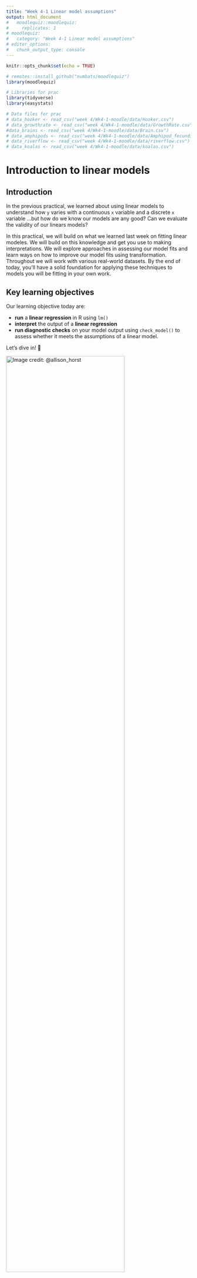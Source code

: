 ```yaml
---
title: "Week 4-1 Linear model assumptions"
output: html_document
#   moodlequiz::moodlequiz:
#     replicates: 1
# moodlequiz:
#   category: "Week 4-1 Linear model assumptions"
# editor_options: 
#   chunk_output_type: console
---
```


```r
knitr::opts_chunk$set(echo = TRUE)

# remotes::install_github("numbats/moodlequiz")
library(moodlequiz)

# Libraries for prac
library(tidyverse)
library(easystats)

# Data files for prac
# data_hooker <- read_csv("week 4/Wk4-1-moodle/data/Hooker.csv")
# data_growthrate <- read_csv("week 4/Wk4-1-moodle/data/GrowthRate.csv")
#data_brains <- read_csv("week 4/Wk4-1-moodle/data/Brain.csv")
# data_amphipods <- read_csv("week 4/Wk4-1-moodle/data/Amphipod_fecundity.csv")
# data_riverflow <- read_csv("week 4/Wk4-1-moodle/data/riverflow.csv")
# data_koalas <- read_csv("week 4/Wk4-1-moodle/data/koalas.csv")
```

# Introduction to linear models

## Introduction

In the previous practical, we learned about using linear models to understand how `y` varies with a continuous `x` variable and a discrete `x` variable ...but how do we know our models are any good? Can we evaluate the validity of our linears models? 

In this practical, we will build on what we learned last week on fitting linear modeles. We will build on this knowledge and get you use to making interpretations. We will explore approaches in assessing our model fits and learn ways on how to improve our model fits using transformation. Throughout we will work with various real-world datasets. By the end of today, you’ll have a solid foundation for applying these techniques to models you will be fitting in your own work.

## Key learning objectives

Our learning objective today are:

- **run** a **linear regression** in R using `lm()`
- **interpret** the output of a **linear regression** 
- **run diagnostic checks** on your  model output using `check_model()` to assess whether it meets the assumptions of a linear model.

<!-- using: -->
<!--   - `summary()` -->
<!--   - `parameters()` -->
<!--     - **extract** the **confidence interval** for the **slope** and **intercept** of the **regression** line -->
<!--   - `estimate_means()` -->
<!-- - **plot** the data and the **regression** line -->
<!--   - add the **confidence interval** using output of `estimate_means()` -->

Let’s dive in! 🚀 

![Image credit:  @allison_horst](images/r-learners.png){width=80%} <br>

## Setting up

**Materials:**

Everything you need for this prac is on Moodle

1. Download this week's materials zip file from Moodle, from the course page
2. Unzip the file by: 
  - MacOS: Double clicking the zipfile 
  - Windows: Right click on the zip file and click "Extract All" 
3. Move the extracted folder into the folder where you store materials for `BEES2041/` 
4. **Click on the Rstudio project file, eg. `Wk-4-1-lm-assumptions.Rproj`** to open the RStudio project and you're in!!!

We will be working with various datasets collected. These are in the folder `data/`.

You will work in the relevant Quarto document for this prac. Within each Quarto docs there are several challenges for you to complete on your own devices in order to **answer the questions on Moodle**.

**Setting up: Packages:**

We will also be working with packages from the `tidyverse` and `easystats`, building on skills from previous pracs. You should have these already installed on your machines.

> **Note** that when running R in the browser we need to install the packages each time we start a new session or after you've checked your answer

In case you don't have them installed, here is code for you to do so:
```r
# Uncomment and run only the lines below only if you have not previously installed these.
# install.packages("tidyverse")
# install.packages("easystats")
```

> Remember to load the packages into R to use em! 

```r
library(tidyverse)
library(easystats)
```

# LM continuous (Leaves)

## Worked example - Isaac with leaves across climates

![Remember Dr. Isaac Towers?! Image credit: Data Dan](images/isaac-plant-ecosystems.png){width=60%} <br>
We will be working with an example from Dr. Isaac Towers - a postdoc in the School of Biological, Earth & Environmental Sciences. Specifically, Isaac wants to know: How does a leaf's mass per area change with rainfall? His research is published in New Phytologist, you can have a read of his original study [here](https://nph.onlinelibrary.wiley.com/doi/10.1111/nph.19478). We will be working with the data Isaac compiled for us.  Recall, last week we ran a linear model using `log10_leaf_mass_per_area`, `log10_rainfall`, let's try run the same linear model again but with the raw, untransformed data.

## Read in data from a URL link

```r
# The link the contains our data
url <- "https://raw.githubusercontent.com/nicercode/BEES2041/refs/heads/main/week%203/Wk3-1-Linear-models/data/towers-2024.csv" 

# Read in the data, drop columns where their names start with `log10`
data_towers <- read_csv(url) |> 
  select(-starts_with("log10"))
```

## Fit model

```r
towers_og_fit <- lm(leaf_mass_per_area ~ rainfall, data = data_towers)
```

## Check model assumptions

Recall from lectures this week that the assumptions of a linear model assumes:

1. **Linear** relationship between `x` and `y` 
2. **Residuals** are **normally** distributed
3. **Constant variance** of residuals (homogeneity of variance)
4. No major **outliers** / influential observations
5. **Independence** of points (sampling design)
6. Our **samples represent the population** of interest? (sampling design)

The last two assumptions has two do with the sampling design. You can only check the validity of these by carefully considering the how data was collection. The remaining assumptions we can check using the the outputs of `check_model()`.

> Note, you may need to click on "Zoom" to give the plots some room to breathe

```r
check_model(towers_og_fit)
```

In [this week's lectures](https://youtu.be/zzFyjTnAa8Y?si=LpkRecpF0LSVu91N), Data Data goes through how to use the four main plots neccessary for checking the assumptions of a liner model: 

1. **Linearity**
    - Check the relationship between fitted values and residuals
        - Should see no structure or patterns/curvature

2. **Normality of Residual**
    - Check the Quantile-Quantile plot
        - Sample points should fall along the line

3. **Homogeneity of Variance**
    - Check the relationship between fitted values and square root of standardised residuals
        - Line should be flat and horizontal
        - No clear pattern in points e.g. fanning out or grouping

4. **Influential Observations**
    - Check the leverage of each point
      - Points should fall within dashed lines

**How to report on your model checks**

Generally speaking, model checks are pretty standard and not very exciting. Typically

> Usually we don't include these in a publication or final report. Could include in eSupp. We just need to say and explain what checks were done and how you amended your data if neccessary to improve fit

## Make some adjustments to improve model fit

There are two ways we can improve the model fit for a linear model: 

- apply a transformation on the raw data
  - log, typically, log 10 `log10(var)` 
  - square root `sqrt(var)`
- if any, remove outliers 

Here we will focus on applying a `log10` transformation to two relevant variables `leaf_mass_per_area` and `rainfall`. We will be creating a new variable using `mutate()` and will be assigning these new changes to `data_towers` into a new data object called `data_towers_transformed`

```r
data_towers_transformed <- data_towers |>  # Assign changes in data_towers into a new dataset
  mutate(log10_leaf_mass_per_area =  log10(leaf_mass_per_area), # Create a new log10 transformed leaf mass per area
         log10_rainfall = log10(rainfall)) # Create a new log10 transformed rainfall
```

## Fit model again

Let's try fit out model again using our transformed variables
```r
towers_transformed_fit <- lm(log10_leaf_mass_per_area ~ log10_rainfall, data = data_towers_transformed)
```

## Check model assumptions again

Use `check_model()` on our new model fit using transformed data. How does it look?! 

```r
check_model(towers_transformed_fit)
```

# Over to you

For the remainder of the practical, we will get you to: 

- fit various linear models
- check their assumptions
- make changes to the data to improve the model fit and adherance to assumptions
- make some interpretations on the results of the model

We have not provided the step-by-step instructions / R code for you to complete these exercises. Use the knowledge you've gained so far and apply them here. Make use of your saved code from the previous pracs and the worked example above if you need some guidance. 

> Check out the dplyr data transformation/manipulation cheatsheet [here](https://rstudio.github.io/cheatsheets/data-transformation.pdf)

![](images/data-transformation-cheatsheet-thumbs.png){60%}

# Example 1: Growth rates vs. individual size

The file `data/GrowthRate.csv` contains 138 observations on the relationship between individual growth rate `GrowthRate` of a wide range of organisms and average individual weight `BodyWt` . The dataset contains species whose size varies over 14 orders of magnitude from approximately 10-9 to 106 g. 

> We want to know whether body weight affects growth rate in these species. 

**Exercise:**

Use R to:
- plot a graph of `GrowthRate` versus `BodyWt` with `ggplot2`
- make adjustments to your data, you may want to plot again to check whether your adjustments helped 
- conduct the linear regression analysis using `lm()` 
- evaluate whether your model fit is in line with the assumptions of a linear model using `check_model()`

```r
library(tidyverse)
library(easystats)

# Read in data
data_growthrate <- read_csv("data/GrowthRate.csv")

# Plot raw data
ggplot(data_growthrate, aes(x = BodyWt, y = GrowthRate)) +
  geom_point() # Data is widespread and should be log10 transformed

# Fit a linear model
growth_bodywt_fit <- lm(GrowthRate ~ BodyWt, data = data_growthrate)

# Check model
check_model(growth_bodywt_fit)

# Transform data
data_growthrate_transformed <- data_growthrate |> 
  mutate(log10_bodywt = log10(BodyWt),
         log10_growthrate = log10(GrowthRate))

# Plot transformed data
ggplot(data_growthrate_transformed, aes(x = log10_bodywt, y = log10_growthrate)) +
  geom_point() 

# Fit a linear model
growth_bodywt_transformed_fit <- lm(log10_growthrate ~ log10_bodywt, data = data_growthrate_transformed)

# Check model
check_model(growth_bodywt_transformed_fit)
```

**Questions**
1. What is the equation for the linear model you are considering here?

2. Based on you plot of the raw data, comment on any problems you see in fitting this linear model to these data.

3. What transformation do you recommend for this dataset

4. How did the transformation change the "Linearity" `check_model()` plot?

# Example 2: Brain weight vs. body size

![](images/brains.png)

The data file `data/Brain.csv` contains data on average brain weight for 62 species of mammals. The file presents body weight (kg) `BodyWt` and brain weight (g) `BrainWt` for each species.

> We wish to consider the problem of modelling brain weight (y response) as a function of body weight (x predictor). 

**Exercises:**

- Use R to draw a scatter plot of Brain weight versus Body weight. 
- Note down on any problem you see in fitting a linear model to these data.

```r
library(tidyverse)
library(easystats)

# Read in data
data_brains <- read_csv("data/Brain.csv")

# Plot raw data
ggplot(data_brains, aes(x = BodyWt, y = BrainWt)) +
  geom_point() # Data is widespread and should be log10 transformed

# Fit a linear model
brains_bodywt_fit <- lm(BrainWt ~ BodyWt, data = data_brains)

# Check model
check_model(brains_bodywt_fit)

# Apply transformations
data_brains_transformed <- data_brains |> 
  mutate(log10_bodywt = log10(BodyWt),
         log10_brainwt = log10(BrainWt))

# Plot transformed data
ggplot(data_brains_transformed, aes(x = log10_bodywt, y = log10_brainwt)) +
  geom_point() 

# Refit model 
brains_bodywt_transformed_fit <- lm(log10_brainwt ~ log10_bodywt, data = data_brains_transformed)

# Check model
check_model(brains_bodywt_transformed_fit)

# Inspect model summmaries
```

**Questions**

1.Find transformations of one or both variables so that on the transformed scale the regression is linear. Fit an appropriate linear regression model to the transformed data.

What transformations help this data make a linear relationship?

2. Now, create a linear model with your transformed data. 

Examine the graph of residuals from your model versus fitted values. Comment on your residual plot comparing the linear model with untransformed data to the linear model with transformed data.

3. Humans are considered to be a big brained species. Is there evidence from the analysis to suggest that humans are an unusual species relative to the others? Could we consider it as an 'outlier'?

> Hint: Use residuals plot to check for outliers

# Example 3: Boiling point of water vs. air pressure

![Ever notice that water boils quicker at high altitudes? Image credit: Slower Hiking](images/boiling-water-at-elevation.jpg){60%}

In the 1840's, the Scottish physicist Dr James Forbes travelled to the Swiss Alps and made many measurements of how the boiling point of water varied with air pressure (which decreases with altitude). In his research paper , Forbes also presented data collected on the measures of the same two quantities by Dr Joseph Hooker (famous botanist, explorer, friend of Charles Darwin). Unlike Forbes, however, Hooker took his measurements in the Himalayan Mountains, generally at higher altitudes.

The data we will explore here are a subset of Hooker's data containg 31 observations:
- `Temperature` at boiling point of water (degrees Fahrenheit)
- `Pressure`, the corrected barometric pressure (inches of mercury). 

> We want to know whether changes in pressure (which decreases with altitude) affects the boiling point of water. 

Start by reading the data  `data/Hooker.csv` into R.

**Exercise:**

Use R to:
- plot a graph of Temperature versus Pressure with `ggplot2`
  - consider labelling your points with the row number of each value
- conduct the linear regression analysis using `lm()` (Temperature = a + b*Pressure)
- evaluate whether your model fit is in line with the assumptions of a linear model using `check_model()`

```r
library(tidyverse)
library(easystats)

# Read in data
data_hooker <- read_csv("data/Hooker.csv")

# Plot raw data
data_hooker |> 
  mutate(obs_id = row_number()) |>  # Create a temporary variable that denotes the row number of each observation
ggplot(aes(x = Pressure, y = Temperature)) + 
  geom_text(aes(label = obs_id)) # A scatterplot where each point is the observation number
  theme_classic()

# Fit the model with all data
hooker_fit <- lm(Temperature ~ Pressure, data = data_hooker)

# Check model
check_model(hooker_fit)

# Exclude potential outlier
data_hooker_norow7 <- data_hooker |> 
   slice(-7)

# Fit the model with all data
hooker_norow7_fit <- lm(Temperature ~ Pressure, data = data_hooker_norow7)

# Check model
check_model(hooker_norow7_fit) # Not really improve things..

# Transform data instead
data_hooker_transformed <- data_hooker |> 
  mutate(log10_temp = log10(Temperature),
         log10_pressure = log10(Pressure))

# Fit the model with all data
hooker_transformed_fit <- lm(log10_temp ~ log10_pressure, data = data_hooker_transformed)

# Check model
check_model(hooker_transformed_fit) # There is an improvement but probably good to remove outlier

# Remove outlier in transformed data
data_hooker_transformed_norow7  <- data_hooker_transformed |> 
   slice(-7)

# Fit the model with all data
hooker_transformed_norow7_fit <- lm(log10_temp ~ log10_pressure, data = data_hooker_transformed_norow7)

# Check model
check_model(hooker_transformed_norow7_fit) # Heaps better!
```

**Questions**
1. Is there evidence of violating assumptions, through outliers, non-linearity or non-constant error variance?

2. You notice that point 7 looks a bit out of place an.After some investigation, it turns out there were machinery issues when the data was recorded. You decide that's sufficient reason to exclude the point as an outlier. 

In `dplyr`, the function `slice` gives us a subset of rows by row number. Placing a minus `-` sign in front of that number will give us all rows **except** that one listed. To remove row 7, we would use:

```r
data_hooker_norow7 <-  data_hooker |> slice(-7)
```

Did removing the outliers improve any problems with this dataset?

Rerun your linear model with your new dataset and check your model again

3. Removing the outlier didn't really help... let's try transforming the data. `log10` transform your x and y variable and rerun the linear model analysis and model checks

Recall to use `mutate()` to create a new variable containing your transformed data.

- Write down the fitted equation: log10(Temp) = XX + XX * log10(Pressure)
- What is the F-value
- What is the P-value

4.  Look at the the residual plots from `check_model(my_model)` and compare it between: 

- a model with row 7
- a model without row 7
- a model with log transformed data with row 7

Can you see any evidence of outliers in the log-transformed data? What data adjustments would you recommend for a linear model for the Hooker dataset? 

# Example 4: Body size vs fecundity

![](images/amphipods.jpeg){60%}

An evolutionary biologist was interested in body size-fecundity relationships in marine invertebrates. For most animals, larger females are able to produce more offspring per reproductive event. This is due to the levels of resources available for allocation to reproduction, and for species that brood their offspring, the physical constraints of housing the developing eggs or embryos.

Many crustaceans have indeterminate growth, which means they just keep on moulting and getting bigger until something kills them. Consequently, older and larger females can have many more offspring per reproductive event than smaller individuals. Amphipods are crustaceans that do not release their eggs into the plankton, but look after them in a brood pouch between their legs.

To explore how fecundity varied with body size, the biologist collected 40 females that were brooding eggs, measured their body length `Length` (mm) and the number of eggs `Eggs` in their brood pouch.

Load the data file `data/Amphipod.fecundity.csv` and choose a plot to visualise egg number per brood, you may want to label each point as the row number again.

```r
library(tidyverse)
library(easystats)

# Read in data
data_amphipods <- read_csv("data/Amphipod_fecundity.csv")

# Plot raw data
data_amphipods |>
  mutate(obs_id = row_number()) |>  # Create a temporary variable that denotes the row number of each observation
ggplot(aes(x = Length, y = Eggs)) + 
  geom_text(aes(label = obs_id)) +
  theme_classic()

# Fit the model with all data
amphipods_fit <- lm(Eggs ~ Length, data = data_amphipods)

# Check model
check_model(amphipods_fit)

# Exclude potential outlier
data_amphipods_norow40 <- data_amphipods |> 
   slice(-40)

# Fit the model with all data
amphipods_norow40_fit <- lm(Eggs ~ Length, data = data_amphipods_norow40) 

# Check model
check_model(amphipods_norow40_fit) # Looks pretty good!

# Interpret model output
parameters(amphipods_norow40_fit)
summary(amphipods_norow40_fit)
```

**Questions**

1. What analysis would you use to describe the relationship between body length and egg number per brood?

Run the suitable analysis. Check your model assumptions and make any data adjustments you see fit then answer the following:

2.  What is the probability that there is no relationship between body size and body length?

3. How many more eggs are produced per brood for every 1 mm increase in body length?

4. How many eggs would you predict that a 10 mm female would have?

5. What percentage of the variance in egg number per brood is explained by your relationship?


# Example 5: River flow and density of larval fish

![](images/retropinna-semoni-cropped.jpg) <br>

River managers want to know if there is an difference in the numbers of fish recruiting under different environmental flow practices. They go out to a number of different locations along a river of interest and measure the density of larval fishes and water flow rate (velocity m/s) at each site.

Load the data file `data/riverflow.csv` and choose a plot to visualise the relationship between flow rate `Flow.rate` and density of fish larvae `Larvae.density`.

```r
library(tidyverse)
library(easystats)

# Read in data
data_riverflow <- read_csv("data/riverflow.csv")

# Plot raw data
ggplot(data_riverflow, aes(x = Flow.rate, y = Larvae.density)) +
  geom_point() 

# Fit a linear model
riverflow_fit <- lm(Flow.rate ~ Larvae.density, data = data_riverflow)

# Check model
check_model(riverflow_fit) # Not bad!

# Inspect model summmaries
parameters(riverflow_fit)
summary(riverflow_fit)
```

**Questions**

1. What analysis would you use to describe the relationship between flow velocity and fish larvae density?

Run the suitable analysis. Check your model assumptions and make any data adjustments you see fit then answer the following:

2. What is the probability that there is no relationship between fish larvae density and water flow velocity?

3. How many more fish larvae are present for every unit increase in flow velocity?

4. What is the sign of the slope?

5. What does this mean?

6. What percentage of the variance in larvae fish density is explained by your relationship?

# Example 6: Koalas and fire regimes

![](images/koala-fires.jpeg){60%}

A group of forest managers want to know if there is any difference in the numbers of koalas under control fire practices. To do this, they surveyed the number of koalas from mixed Eucalyptus forest with varying species composition due to fire history. They then found records of the most recent fire at each survey site to use as a measure of fire disturbance.

Load the data file `data/koalas.csv` and choose a plot to visualise the number of koalas observed `Koalas` and years since fire `Year.last.fire`.

```r
library(tidyverse)
library(easystats)

# Read in data
data_koalas <- read_csv("data/koalas.csv")

# Plot raw data
ggplot(data_koalas, aes(x = Year.last.fire, y = Koalas)) +
  geom_point() 

# Fit a linear model
koalas_fit <- lm(Koalas ~ Year.last.fire, data = data_koalas)

# Check model
check_model(koalas_fit) # Not bad!

# Inspect model summmaries
parameters(koalas_fit)
summary(koalas_fit)
```


**Questions**

1. What analysis would you use to describe the relationship between the number of koalas observed and the year of the most recent fire?

Run the suitable analysis. Check your model assumptions and make any data adjustments you see fit then answer the following:

2. What is the slope of our model?

3. What is the sign of the slope?

4. What does this mean?

5. What is the probability that there is no relationship between the year of the most recent fire and the number of koalas?

6. What percentage of the variance in koala numbers is explained by the year of the most recent fire?
